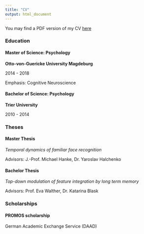 ```yaml
---
title: "CV"
output: html_document
---
```


You may find a PDF version of my CV
<a target="_blank" HREF="images/cv_contier.pdf"> here</a>

### Education

#### Master of Science: Psychology

**Otto-von-Guericke University Magdeburg**

2014 - 2018

Emphasis: Cognitive Neuroscience

#### Bachelor of Science: Psychology

**Trier University**

2010 - 2014

### Theses

#### Master Thesis
*Temporal dynamics of familiar face recognition*

Advisors: J.-Prof. Michael Hanke, Dr. Yaroslav Halchenko

#### Bachelor Thesis
*Top-down modulation of feature integration by long term memory*

Advisors: Prof. Eva Walther, Dr. Katarina Blask

### Scholarships
#### PROMOS scholarship

German Academic Exchange Service (DAAD)